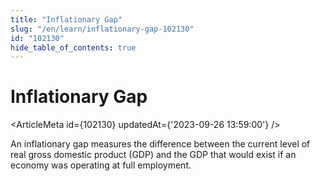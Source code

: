 ```yaml
---
title: "Inflationary Gap"
slug: "/en/learn/inflationary-gap-102130"
id: "102130"
hide_table_of_contents: true
---
```



# Inflationary Gap

<ArticleMeta id={102130} updatedAt={'2023-09-26 13:59:00'} />
<div className='border-solid border-b border-t-0 my-4 border-[var(--ifm-color-gray-300)]' />

An inflationary gap measures the difference between the current level of real gross domestic product (GDP) and the GDP that would exist if an economy was operating at full employment.
